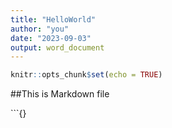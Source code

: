 ```yaml
---
title: "HelloWorld"
author: "you"
date: "2023-09-03"
output: word_document
---
```


```r
knitr::opts_chunk$set(echo = TRUE)
```

##This is Markdown file

```{}
